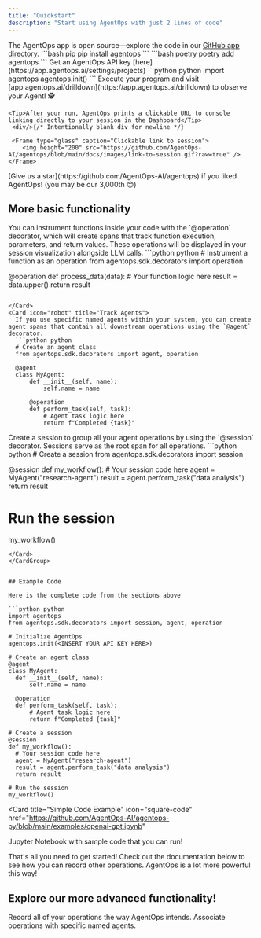 ```yaml
---
title: "Quickstart"
description: "Start using AgentOps with just 2 lines of code"
---
```


<Note title="Open Source">
The AgentOps app is open source—explore the code in our <a href="https://github.com/AgentOps-AI/agentops/tree/main/app">GitHub app directory</a>.
</Note>

<Steps>
  <Step title="Install the AgentOps SDK">
    <CodeGroup>
      ```bash pip 
      pip install agentops
      ```
      ```bash poetry
      poetry add agentops
      ```
    </CodeGroup>
  </Step>
  <Step title="Add 2 lines of code">
    <CodeTooltip />
    Get an AgentOps API key [here](https://app.agentops.ai/settings/projects)
      <CodeGroup>
        ```python python
        import agentops
        agentops.init(<INSERT YOUR API KEY HERE>)
        ```
      </CodeGroup>
    <EnvTooltip />
  </Step>
  <Step title="Run your agent">
    Execute your program and visit [app.agentops.ai/drilldown](https://app.agentops.ai/drilldown) to observe your Agent! 🕵️

    <Tip>After your run, AgentOps prints a clickable URL to console linking directly to your session in the Dashboard</Tip> 
     <div/>{/* Intentionally blank div for newline */}

     <Frame type="glass" caption="Clickable link to session">
        <img height="200" src="https://github.com/AgentOps-AI/agentops/blob/main/docs/images/link-to-session.gif?raw=true" />
    </Frame>
  </Step>
</Steps>
<Check>[Give us a star](https://github.com/AgentOps-AI/agentops) if you liked AgentOps! (you may be our <span id="stars-text">3,000th</span> 😊)</Check>

## More basic functionality

<CardGroup cols={1}>

<Card icon="code" title="Decorate Operations">
  You can instrument functions inside your code with the `@operation` decorator, which will create spans that track function execution, parameters, and return values. These operations will be displayed in your session visualization alongside LLM calls.
  ```python python
  # Instrument a function as an operation
  from agentops.sdk.decorators import operation
  
  @operation
  def process_data(data):
      # Your function logic here
      result = data.upper()
      return result
```

</Card>
<Card icon="robot" title="Track Agents">
  If you use specific named agents within your system, you can create agent spans that contain all downstream operations using the `@agent` decorator.
  ```python python
  # Create an agent class
  from agentops.sdk.decorators import agent, operation
  
  @agent
  class MyAgent:
      def __init__(self, name):
          self.name = name
          
      @operation
      def perform_task(self, task):
          # Agent task logic here
          return f"Completed {task}"
```

</Card>
<Card icon="stop" title="Creating Sessions">
  Create a session to group all your agent operations by using the `@session` decorator. Sessions serve as the root span for all operations.
  ```python python
  # Create a session
  from agentops.sdk.decorators import session
  
  @session
  def my_workflow():
      # Your session code here
      agent = MyAgent("research-agent")
      result = agent.perform_task("data analysis")
      return result
      
  # Run the session
  my_workflow()
  ```
</Card>
</CardGroup>


## Example Code

Here is the complete code from the sections above

```python python
import agentops
from agentops.sdk.decorators import session, agent, operation

# Initialize AgentOps
agentops.init(<INSERT YOUR API KEY HERE>)

# Create an agent class
@agent
class MyAgent:
    def __init__(self, name):
        self.name = name
        
    @operation
    def perform_task(self, task):
        # Agent task logic here
        return f"Completed {task}"

# Create a session
@session
def my_workflow():
    # Your session code here
    agent = MyAgent("research-agent")
    result = agent.perform_task("data analysis")
    return result
    
# Run the session
my_workflow()
```

<Card
  title="Simple Code Example"
  icon="square-code"
  href="https://github.com/AgentOps-AI/agentops-py/blob/main/examples/openai-gpt.ipynb"
>
  Jupyter Notebook with sample code that you can run!
</Card>

<Check>
  That's all you need to get started! Check out the documentation below to see how you can record other operations. AgentOps is a lot more powerful this way!
</Check>

## Explore our more advanced functionality!

<CardGroup cols={2}>
  <Card
    title="Examples and Video Guides"
    icon="square-code"
    href="/v1/examples"
  >
    Record all of your operations the way AgentOps intends.
  </Card>
  <Card title="Tracking Agents" icon="robot" href="/v1/usage/tracking-agents">
    Associate operations with specific named agents.
  </Card>
</CardGroup>

<script type="module" src="/scripts/github_stars.js"></script>
<script type="module" src="/scripts/scroll-img-fadein-animation.js"></script>
<script type="module" src="/scripts/button_heartbeat_animation.js"></script>
<script type="css" src="/styles/styles.css"></script>
<script type="module" src="/scripts/adjust_api_dynamically.js"></script>
